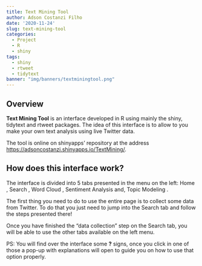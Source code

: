 ```yaml
---
title: Text Mining Tool
author: Adson Costanzi Filho
date: '2020-11-24'
slug: text-mining-tool
categories:
  - Project
  - R
  - shiny
tags:
  - shiny
  - rtweet
  - tidytext
banner: "img/banners/textminingtool.png"
---
```


## Overview 

<a href="https://github.com/adsoncostanzifilho/TextMining">
  <i class="fab fa-github-square my_social"></i>
</a>

**Text Mining Tool** is an interface developed in R using mainly the shiny, tidytext and rtweet packages. The idea of this interface is to allow to you make your own text analysis using live Twitter data.

The tool is online on shinyapps' repository at the address <https://adsoncostanzi.shinyapps.io/TextMining/>.

## How does this interface work?

The interface is divided into 5 tabs presented in the menu on the left: Home , Search , Word Cloud , Sentiment Analysis and, Topic Modeling .

The first thing you need to do to use the entire page is to collect some data from Twitter. To do that you just need to jump into the Search tab and follow the steps presented there!

Once you have finished the "data collection" step on the Search tab, you will be able to use the other tabs available on the left menu.

PS: You will find over the interface some **?** signs, once you click in one of those a pop-up with explanations will open to guide you on how to use that option properly.




